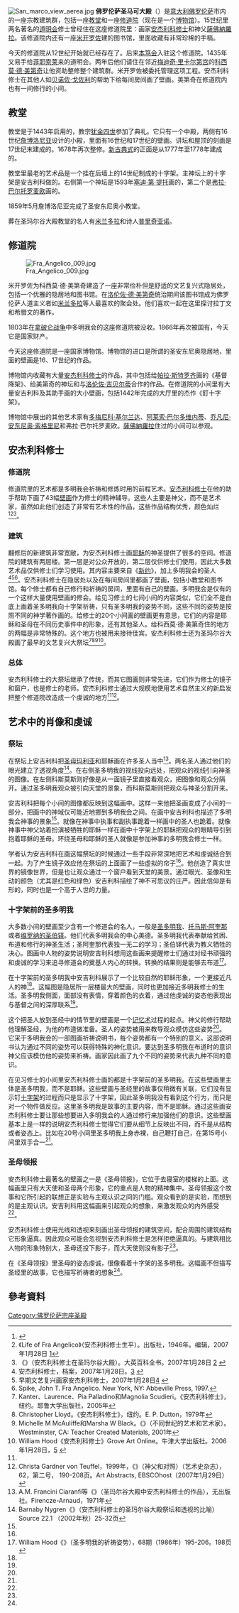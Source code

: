 [[File:San_marco_view_aerea.jpg|thumb]]
'''佛罗伦萨圣马可大殿'''（{{lang|it|San Marco}}）是[[意大利|意大利]][[佛罗伦萨|佛罗伦萨]]市内的一座宗教建筑群，包括一座[[教堂|教堂]]和一座[[修道院|修道院]]（现在是一个[[博物馆|博物馆]]）。15世纪里两名著名的[[道明会|道明会]]修士曾经住在这座修道院里：画家[[安杰利科修士|安杰利科修士]]和神父[[薩佛納羅拉|薩佛納羅拉]]。该修道院内还有一座[[米开罗佐|米开罗佐]]建的图书馆，里面收藏有非常珍稀的手稿。

今天的修道院从12世纪开始就已经存在了。后来[[本笃会|本笃会]]入驻这个修道院。1435年又易手给[[菲耶索莱|菲耶索莱]]来的道明会。两年后他们请住在邻近[[梅迪奇·里卡尔第宫|梅迪奇·里卡尔第宫]]的[[科西莫·德·美第奇|科西莫·德·美第奇]]让他资助整修整个建筑群。米开罗佐被委托管理这项工程。安杰利科修士在其他人如[[贝诺佐·戈佐利|贝诺佐·戈佐利]]的帮助下给每间房间画了壁画。美第奇在修道院内也有一间修行的小间。

==教堂==
教堂是于1443年启用的，教宗[[犹金四世|犹金四世]]参加了典礼。它只有一个中殿，两侧有16世纪[[詹博洛尼亚|詹博洛尼亚]]设计的小殿，里面有16世纪和17世纪的壁画。讲坛和屋顶的刻画是17世纪末建成的。1678年再次整修。[[新古典建筑|新古典式]]的正面是从1777年至1778年建成的。

教堂里最老的艺术品是一个挂在后墙上的14世纪制成的十字架。主神坛上的十字架是安吉利科做的。右侧第一个神坛是1593年[[塞迪·第·提托|塞迪·第·提托]]画的，第二个是[[弗拉·巴尔托罗麦欧|弗拉·巴尔托罗麦欧]]画的。

1859年5月詹博洛尼亚完成了圣安东尼奥小教堂。

葬在圣玛尔谷大殿教堂的名人有[[米兰多拉|米兰多拉]]和诗人[[普里奇亚诺|普里奇亚诺]]。

==修道院==
[[File:Fra_Angelico_009.jpg|thumb]]

米开罗佐为科西莫·德·美第奇建造了一座非常俭朴但是舒适的文艺复兴式隐居处，包括一个优雅的隐居地和图书馆。在[[洛伦佐·德·美第奇|洛伦佐·德·美第奇]]统治期间该图书馆成为佛罗伦萨人道主义者如[[米兰多拉|米兰多拉]]等人最喜欢的聚会处。他们喜欢一起在这里探讨拉丁文和希腊文的著作。

1803年在[[拿破仑战争|拿破仑战争]]中多明我会的这座修道院被没收。1866年再次被国有，今天它是国家财产。

今天这座修道院是一座国家博物馆。博物馆的进口是所谓的圣安东尼奥隐居地，里面的壁画是16、17世纪的作品。

博物馆内收藏有大量[[安杰利科修士|安杰利科修士]]的作品，其中包括给[[帕拉·斯特罗齐|帕拉·斯特罗齐]]画的《基督降架》、给美第奇的神坛和与[[洛伦佐·吉贝尔蒂|洛伦佐·吉贝尔蒂]]合作的作品。在修道院的小间里有大量安吉利科及其助手画的大小壁画，包括1442年完成的大厅里的杰作《釘十字架》。

博物馆中展出的其他艺术家有[[多梅尼科·基尔兰达|多梅尼科·基尔兰达]]、[[阿莱索·巴尔多维内蒂|阿莱索·巴尔多维内蒂]]、[[乔凡尼·安东尼奥·索格里尼|乔凡尼·安东尼奥·索格里尼]]和弗拉·巴尔托罗麦欧。[[薩佛納羅拉|薩佛納羅拉]]住过的小间可以参观。

==安杰利科修士==
===修道院===
修道院里的艺术都是多明我会祈祷和修炼时用的前程艺术。[[安杰利科修士|安杰利科修士]]在他的助手帮助下画了43幅[[壁画|壁画]]作为修士的精神辅导。这些人主要是神父，而不是艺术家，虽然如此他们创造了非常有艺术性的作品，这些作品结构优秀，颜色灿烂<ref>{{Cite web |url=http://www.ibiblio.org/ |title=存档副本 |accessdate=2020-09-29 |archive-date=2019-10-27 |archive-url=https://web.archive.org/web/20191027174425/https://www.ibiblio.org/ |dead-url=no }}</ref><ref>《Life of Fra Angelico》（安杰利科修士生平）{{lang|it|Giorgio Vasari}}。{{lang|en|Simon and Schuster}}出版社，1946年。编辑{{lang|en|Adrienne DeAngelis}}，2007年1月28日 [http://www.efn.org~acd/vite/VasariFraA.html]{{dead link|date=2017年11月 |bot=InternetArchiveBot |fix-attempted=yes }}</ref><ref>《{{lang|en|Fra Angelico Years at the monastery of San Marco}}》（安杰利科修士在圣玛尔谷大殿）。大英百科全书。2007年1月28日 [http://www.britannica.com] {{Wayback|url=http://www.britannica.com/ |date=20180126232606 }}</ref>。

===建筑===
翻修后的新建筑非常宽敞，为安杰利科修士画[[耶稣|耶稣]]的神圣提供了很多的空间。修道院的建筑有两层楼。第一层是对公众开放的，第二层仅供修士们使用，因此大多数艺术品仅供修士们学习使用。其内容主要来自《[[新约|新约]]》，加上多明我会的圣人<ref>安杰利科修士，档案，2007年1月28日。[http://www.artchive.com] {{Wayback|url=http://www.artchive.com/ |date=20201213205508 }}</ref><ref>早期文艺复兴画家安杰利科修士，2007年1月28日[http://www.buzzle.com] {{Wayback|url=http://www.buzzle.com/ |date=20110808141721 }}</ref><ref>Spike, John T. Fra Angelico. New York, NY: Abbeville Press, 1997.</ref>。安杰利科修士在隐居处以及在每间房间里都画了壁画，包括小教堂和图书馆。每个修士都有自己修行和祈祷的房间，里面有自己的壁画。多明我会是仅有的一个这样大量使用壁画的修会。给见习修士的七间小间的内容类似，它们全不是白底上画着圣多明我向十字架祈祷，只有圣多明我的姿势不同，这些不同的姿势是按照不同的神学著作画的。给修士的20个小间画的壁画更有意思，它们的内容是耶稣和圣母在不同历史事件中的形象，还有其他圣人。给科西莫·德·美第奇住的地方的两幅是非常特殊的。这个地方也被用来接待佳宾。安杰利科修士还为圣玛尔谷大殿画了最早的文艺复兴大祭坛<ref>Kanter、Laurence、Pia Palladino和Magnolia Scudieri。《安杰利科修士》，纽约。耶鲁大学出版社，2005年</ref><ref>Christopher Lloyd。《安杰利科修士》，纽约。E. P. Dutton，1979年</ref><ref>Michelle M McAuliffe和Marsha W Black。《{{lang|en|Art & Artists through the Centuries}}》（不同世纪的艺术和艺术家）。Westminster, CA: Teacher Created Materials, 2001年</ref><ref name="williamhood2">William Hood《安杰利科修士》Grove Art Online。牛津大学出版社。2006年1月28日，[http://www.groveart.com] {{Wayback|url=http://www.groveart.com/ |date=20080821130425 }}</ref>。

===总体===
安杰利科修士的大祭坛继承了传统，而其它图画则非常先进，它们作为修士的镜子和窗户，也是修士的老师。安杰利科修士通过大规模地使用艺术自然主义的新启发把整个修道院改造成一个虔诚的地方<ref name="williamhood" /><ref>Christa Gardner von Teuffel，1999年，《{{lang|en|Clerics and contracts: Fra Angelico, Nerroccio, Ghirlandaio and others: legal procedures and the renaissance high altarpiece in central Italy}}》（神父和对照）{{lang|de|Zeitschrift fur Kunstgeschichte}}（艺术史杂志），62，第二号， 190-208页。Art Abstracts, EBSCOhost（2007年1月29日）</ref>。

==艺术中的肖像和虔诚==
===祭坛===
在祭坛上安吉利科把[[圣母玛利亚|圣母玛利亚]]和耶稣画在许多圣人当中<ref name="Ciaranfi, A.M. Francini 1971">A.M. Francini Ciaranfi等《{{lang|en|The Work of Fra Angelico In the Museum of San Marco}}》（圣玛尔谷大殿中安杰利科修士的作品），无出版社。Firencze-Arnaud，1971年</ref>。两名圣人通过他们的眼光建立了透视角度<ref name="barabynygren">Barnaby Nygren《{{lang|en|Fra Angelico’s San Marco Altarpiece and the Metaphors of Perspective}}》（安杰利科修士的圣玛尔谷大殿祭坛和透视的比喻）Source 22.1 （2002年秋）25-32页</ref>。在右侧圣多明我的视线投向远处，把观众的视线引向神圣的图像。在左侧科斯莫斯则好像是从一面镜子里直接看观众，把图像和观众分隔开。通过圣多明我观众被引向天堂的景象，而科斯莫斯则把观众与神圣分割开来。

安吉利科把每个小间的图像都反映到这幅画中。这样一来他把圣画变成了小间的一部分，把画中的神域仅可能近地挪到多明我会之间。在画中安吉利科也描述了多明我会神事的景象<ref name="barabynygren" />。就像在神事中执事和副执事跪着一样画中的圣人也跪着。就像神事中神父站着扮演被牺牲的耶稣一样在画中十字架上的耶稣把观众的眼睛导引到抱着耶稣的圣母。环绕圣母和耶稣的圣人就像是参加神事的多明我会修士一样。

学者认为安吉利科在画这幅祭坛的时候通过一些手段非常深地把艺术和虔诚结合到一起。为了产生镜子效应他在祭坛的上面画了一些虚拟的帘子<ref name="Ciaranfi, A.M. Francini 1971"/>。他创造了真实世界的镜像世界，但是也让观众通过一个窗户看到天堂的美景。通过眼光、圣像和生动的颜色（尤其是红色和绿色）安吉利科描绘了神不可思议的庄严。因此信仰是有形的，同时也是一个高于人世的力量。

===十字架前的圣多明我===
大多数小间的壁画至少含有一个修道会的名人，一般是[[圣多明我|圣多明我]]、[[托马斯·阿奎那|托马斯·阿奎那]]或者[[维罗纳的圣伯铎|维罗纳的圣伯铎]]。他们代表多明我会的中心美德。圣多明我代表奉献给贫困、布道和修行的神圣生活；圣阿奎那代表独一无二的学习；圣伯铎代表为教义牺牲的决心。图画中人物的姿势说明安吉利科想用这些画来提醒修士们通过对经书顽强的和虔诚的学习来追寻修道会的奠基人内心的转换。转换的结果则是能够去布道<ref name="williamhood">William Hood《{{lang|en|Saint Dominic's Manners of Praying: Gestures in Fra Angelico's Cell Frescoes at S. Marco}}》（圣多明我的祈祷姿势）{{lang|en|Art Bulletin}}，68期（1986年）195-206。198页</ref>。

在十字架前的圣多明我中安吉利科展示了一个比较自然的耶稣形象，一个更接近凡人的神<ref name="barabynygren" />。这幅图是隐居所一层楼最大的壁画，同时也更加接近多明我修士的生活。圣多明我侧面，面部没有表情，穿着颜色的衣着，通过他虔诚的姿态他表现出与基督之间的深厚联系<ref name="williamhood" />。

这个把圣人放到圣经中的情节里的壁画是一个[[记忆术|记忆术]]过程的起点。神父的修行帮助他理解圣经，为他的布道做准备。圣人的姿势被用来教导观众模仿这些姿势<ref name="williamhood" />。它采于多明我会的一部图画祈祷说明书，每个姿势都有一个特别的意义。这部说明书认为通过不同的姿势可以获得特殊的神化意识。要达到圣多明我在布道时的意识神父应该模仿他的姿势来祈祷。画家因此画了九个不同的姿势来代表九种不同的意识。

在见习修士的小间里安杰利科修士画的都是十字架前的圣多明我。在这些壁画里主体是圣多明我，而不是耶稣。这些壁画与圣经里的故事仅稍微有关联，它们没有显示钉[[十字架|十字架]]的过程而只是显示了十字架，因此圣多明我没有看到这个行为，而只是对一个物件做反应。这里圣多明我是故事的主要内容，而不是耶稣。通过这些画安杰利科修士要让那些想要进入多明我会的人通过修行来加强他们的意识。这些壁画基本上是一样的说明安杰利科修士觉得它们要从细节上反映出不同，而不是从结构或者姿态上。比如在20号小间里圣多明我上身赤裸，自己鞭打自己，在第15号小间里双手合一<ref name="williamhood" />。

===圣母领报===
安杰利科修士最著名的壁画之一是《圣母领报》，它位于去寝室的楼梯的上面。这幅画里只有大天使和圣母两个形象，它的重点是人物的精神集中。圣母领报这个故事和它所引起的联想正是实验与主观认识之间的门槛。观众看到的是实验，而想到的是主观认识。安吉利科用这幅画来引起观众的想象，来激发观众的内外感受<ref name="williamhood" />。

安杰利科修士使用光线和透视来刻画出圣母领报的建筑空间，配合周围的建筑结构它形象逼真。因此观众可能会忽视到安杰利科修士是怎样拒绝逼真的。与建筑相比人物的形象特别大，圣母还投下影子，而大天使则没有影子<ref name="williamhood" />。

在《圣母领报》里圣母的姿态虔诚，很像看着十字架的圣多明我。这幅画不但描写圣经里的故事，它也描写祈祷者的想象<ref name="williamhood" />。

==參考資料==
<div class="references-small">
<references />
</div>

{{coord|43.778445|N|11.258545|E|type:landmark_region:IT|display=title}}
{{佛罗伦萨地标}}
{{Authority control}}
[[Category:佛罗伦萨宗座圣殿|Category:佛罗伦萨宗座圣殿]]
